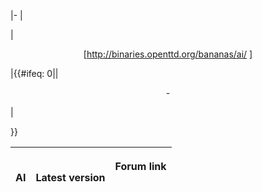 <includeonly>|-
|<center>'''{{{1}}}'''</center>
|<center>[http://binaries.openttd.org/bananas/ai/{{{4}}} {{{2}}}]</center>
|{{#ifeq: 0|{{{3}}}|<center>-</center>|<center>{{en/Forum|topic={{{3}}}|link}}</center>}}</includeonly>
<noinclude>
{|border="1" 
 ! scope="col" | AI
 ! scope="col" | Latest version 
 ! scope="col" | Forum link
 {{en/Community/AI/AI general|NoAI|0.7.0|41382|noai.tar.gz}}
 {{en/Community/AI/AI general|AI without forum link|1|0|ai.tar.gz}}
|}

</noinclude>